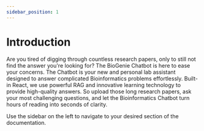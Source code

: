 ```yaml
---
sidebar_position: 1
---
```

# Introduction


Are you tired of digging through countless research papers, only to still not find the answer you're looking for? 
The BioGenie Chatbot is here to ease your concerns. The Chatbot is your new and personal lab assistant designed to answer 
complicated Bioinformatics problems effortlessly. Built-in React, we use powerful RAG and innovative learning technology to provide
high-quality answers. So upload those long research papers, ask your most challenging questions, and let the Bioinformatics Chatbot turn hours of reading into seconds of clarity.

Use the sidebar on the left to navigate to your desired section of the documentation.
